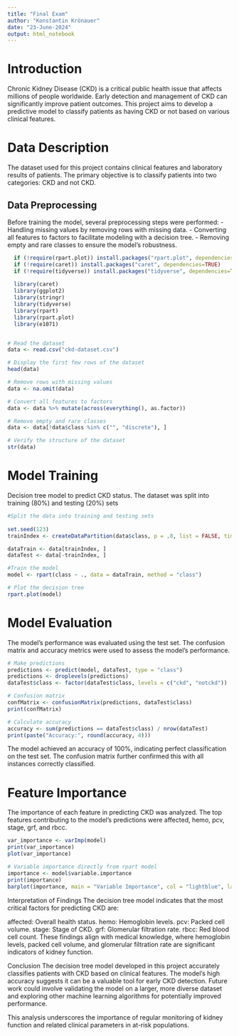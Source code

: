 ```yaml
---
title: "Final Exam"
author: "Konstantin Krönauer"
date: "23-June-2024"
output: html_notebook
---
```


# Introduction

Chronic Kidney Disease (CKD) is a critical public health issue that affects millions of people worldwide. Early detection and management of CKD can significantly improve patient outcomes. This project aims to develop a predictive model to classify patients as having CKD or not based on various clinical features.

# Data Description

The dataset used for this project contains clinical features and laboratory results of patients. The primary objective is to classify patients into two categories: CKD and not CKD.

## Data Preprocessing

Before training the model, several preprocessing steps were performed:
- Handling missing values by removing rows with missing data.
- Converting all features to factors to facilitate modeling with a decision tree.
- Removing empty and rare classes to ensure the model's robustness.

```r
  if (!require(rpart.plot)) install.packages("rpart.plot", dependencies=TRUE)
  if (!require(caret)) install.packages("caret", dependencies=TRUE)
  if (!require(tidyverse)) install.packages("tidyverse", dependencies=TRUE)
  
  library(caret)
  library(ggplot2)
  library(stringr)
  library(tidyverse)
  library(rpart)
  library(rpart.plot)
  library(e1071)


# Read the dataset
data <- read.csv("ckd-dataset.csv")

# Display the first few rows of the dataset
head(data)

# Remove rows with missing values
data <- na.omit(data)

# Convert all features to factors
data <- data %>% mutate(across(everything(), as.factor))

# Remove empty and rare classes
data <- data[!data$class %in% c("", "discrete"), ]

# Verify the structure of the dataset
str(data)

```

# Model Training

Decision tree model to predict CKD status. The dataset was split into training (80%) and testing (20%) sets

```r
#Split the data into training and testing sets
    
set.seed(123)
trainIndex <- createDataPartition(data$class, p = .8, list = FALSE, times = 1)

dataTrain <- data[trainIndex, ]
dataTest <- data[-trainIndex, ]

#Train the model
model <- rpart(class ~ ., data = dataTrain, method = "class")

# Plot the decision tree
rpart.plot(model)

```

# Model Evaluation
The model's performance was evaluated using the test set. The confusion matrix and accuracy metrics were used to assess the model's performance.

```r

# Make predictions
predictions <- predict(model, dataTest, type = "class")
predictions <- droplevels(predictions)
dataTest$class <- factor(dataTest$class, levels = c("ckd", "notckd"))

# Confusion matrix
confMatrix <- confusionMatrix(predictions, dataTest$class)
print(confMatrix)

# Calculate accuracy
accuracy <- sum(predictions == dataTest$class) / nrow(dataTest)
print(paste("Accuracy:", round(accuracy, 4)))


```

The model achieved an accuracy of 100%, indicating perfect classification on the test set. The confusion matrix further confirmed this with all instances correctly classified.

# Feature Importance
The importance of each feature in predicting CKD was analyzed. The top features contributing to the model's predictions were affected, hemo, pcv, stage, grf, and rbcc.

```r


var_importance <- varImp(model)
print(var_importance)
plot(var_importance)

# Variable importance directly from rpart model
importance <- model$variable.importance
print(importance)
barplot(importance, main = "Variable Importance", col = "lightblue", las = 2)


```

Interpretation of Findings
The decision tree model indicates that the most critical factors for predicting CKD are:

affected: Overall health status.
hemo: Hemoglobin levels.
pcv: Packed cell volume.
stage: Stage of CKD.
grf: Glomerular filtration rate.
rbcc: Red blood cell count.
These findings align with medical knowledge, where hemoglobin levels, packed cell volume, and glomerular filtration rate are significant indicators of kidney function.

Conclusion
The decision tree model developed in this project accurately classifies patients with CKD based on clinical features. The model's high accuracy suggests it can be a valuable tool for early CKD detection. Future work could involve validating the model on a larger, more diverse dataset and exploring other machine learning algorithms for potentially improved performance.

This analysis underscores the importance of regular monitoring of kidney function and related clinical parameters in at-risk populations.
